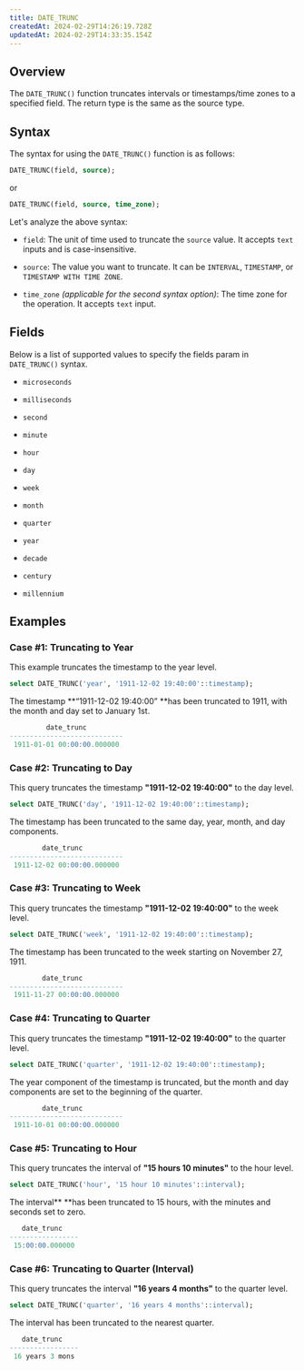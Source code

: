 ```yaml
---
title: DATE_TRUNC
createdAt: 2024-02-29T14:26:19.728Z
updatedAt: 2024-02-29T14:33:35.154Z
---
```


## **Overview**

The `DATE_TRUNC()` function truncates intervals or timestamps/time zones to a specified field. The return type is the same as the source type.&#x20;

## **Syntax**

The syntax for using the `DATE_TRUNC()` function is as follows:

```sql
DATE_TRUNC(field, source);
```

or

```sql
DATE_TRUNC(field, source, time_zone);
```

Let's analyze the above syntax:

*   `field`: The unit of time used to truncate the `source` value. It accepts `text` inputs and is case-insensitive.

*   `source`: The value you want to truncate. It can be `INTERVAL`, `TIMESTAMP`, or `TIMESTAMP WITH TIME ZONE`.

*   `time_zone` *(applicable for the second syntax option)*: The time zone for the operation. It accepts `text` input.

## **Fields**

Below is a list of supported values to specify the fields param in `DATE_TRUNC()` syntax.

*   `microseconds `

*   `milliseconds`

*   `second`

*   `minute`

*   `hour`

*   `day`

*   `week`

*   `month`

*   `quarter`

*   `year`

*   `decade`

*   `century`

*   `millennium`

## Examples

### Case #1: **Truncating to Year**

This example truncates the timestamp to the year level.&#x20;

```sql
select DATE_TRUNC('year', '1911-12-02 19:40:00'::timestamp);
```

The timestamp **“1911-12-02 19:40:00” **has been truncated to 1911, with the month and day set to January 1st.&#x20;

```sql
         date_trunc         
----------------------------
 1911-01-01 00:00:00.000000
```

### Case #2: **Truncating to Day**

This query truncates the timestamp **"1911-12-02 19:40:00"** to the day level.

```sql
select DATE_TRUNC('day', '1911-12-02 19:40:00'::timestamp);
```

The timestamp has been truncated to the same day, year, month, and day components.&#x20;

```sql
        date_trunc         
----------------------------
 1911-12-02 00:00:00.000000
```

### Case #3: **Truncating to Week**

This query truncates the timestamp **"1911-12-02 19:40:00"** to the week level.

```sql
select DATE_TRUNC('week', '1911-12-02 19:40:00'::timestamp);
```

The timestamp has been truncated to the week starting on November 27, 1911.&#x20;

```sql
        date_trunc         
----------------------------
 1911-11-27 00:00:00.000000
```

### Case #4: **Truncating to Quarter**

This query truncates the timestamp **"1911-12-02 19:40:00"** to the quarter level.

```sql
select DATE_TRUNC('quarter', '1911-12-02 19:40:00'::timestamp);
```

The year component of the timestamp is truncated, but the month and day components are set to the beginning of the quarter.

```sql
        date_trunc         
----------------------------
 1911-10-01 00:00:00.000000
```

### Case #5: **Truncating to Hour**

This query truncates the interval of **"15 hours 10 minutes"** to the hour level.

```sql
select DATE_TRUNC('hour', '15 hour 10 minutes'::interval);
```

The interval** **has been truncated to 15 hours, with the minutes and seconds set to zero.

```sql
   date_trunc    
-----------------
 15:00:00.000000
```

### Case #6: **Truncating to Quarter (Interval)**

This query truncates the interval **"16 years 4 months"** to the quarter level.

```sql
select DATE_TRUNC('quarter', '16 years 4 months'::interval);
```

The interval has been truncated to the nearest quarter.

```sql
   date_trunc    
-----------------
 16 years 3 mons
```

